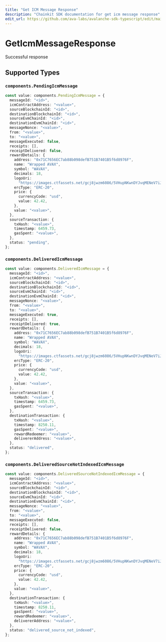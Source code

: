 ```yaml
---
title: "Get ICM Message Response"
description: "Chainkit SDK documentation for get icm message response"
edit_url: https://github.com/ava-labs/avalanche-sdk-typescript/edit/main/chainkit/docs/models/operations/geticmmessageresponse.md
---
```


# GetIcmMessageResponse

Successful response

## Supported Types

### `components.PendingIcmMessage`

```typescript
const value: components.PendingIcmMessage = {
  messageId: "<id>",
  icmContractAddress: "<value>",
  sourceBlockchainId: "<id>",
  destinationBlockchainId: "<id>",
  sourceEvmChainId: "<id>",
  destinationEvmChainId: "<id>",
  messageNonce: "<value>",
  from: "<value>",
  to: "<value>",
  messageExecuted: false,
  receipts: [],
  receiptDelivered: false,
  rewardDetails: {
    address: "0x71C7656EC7ab88b098defB751B7401B5f6d8976F",
    name: "Wrapped AVAX",
    symbol: "WAVAX",
    decimals: 18,
    logoUri:
      "https://images.ctfassets.net/gcj8jwzm6086/5VHupNKwnDYJvqMENeV7iJ/fdd6326b7a82c8388e4ee9d4be7062d4/avalanche-avax-logo.svg",
    ercType: "ERC-20",
    price: {
      currencyCode: "usd",
      value: 42.42,
    },
    value: "<value>",
  },
  sourceTransaction: {
    txHash: "<value>",
    timestamp: 6459.73,
    gasSpent: "<value>",
  },
  status: "pending",
};
```

### `components.DeliveredIcmMessage`

```typescript
const value: components.DeliveredIcmMessage = {
  messageId: "<id>",
  icmContractAddress: "<value>",
  sourceBlockchainId: "<id>",
  destinationBlockchainId: "<id>",
  sourceEvmChainId: "<id>",
  destinationEvmChainId: "<id>",
  messageNonce: "<value>",
  from: "<value>",
  to: "<value>",
  messageExecuted: true,
  receipts: [],
  receiptDelivered: true,
  rewardDetails: {
    address: "0x71C7656EC7ab88b098defB751B7401B5f6d8976F",
    name: "Wrapped AVAX",
    symbol: "WAVAX",
    decimals: 18,
    logoUri:
      "https://images.ctfassets.net/gcj8jwzm6086/5VHupNKwnDYJvqMENeV7iJ/fdd6326b7a82c8388e4ee9d4be7062d4/avalanche-avax-logo.svg",
    ercType: "ERC-20",
    price: {
      currencyCode: "usd",
      value: 42.42,
    },
    value: "<value>",
  },
  sourceTransaction: {
    txHash: "<value>",
    timestamp: 6459.73,
    gasSpent: "<value>",
  },
  destinationTransaction: {
    txHash: "<value>",
    timestamp: 8250.11,
    gasSpent: "<value>",
    rewardRedeemer: "<value>",
    delivererAddress: "<value>",
  },
  status: "delivered",
};
```

### `components.DeliveredSourceNotIndexedIcmMessage`

```typescript
const value: components.DeliveredSourceNotIndexedIcmMessage = {
  messageId: "<id>",
  icmContractAddress: "<value>",
  sourceBlockchainId: "<id>",
  destinationBlockchainId: "<id>",
  sourceEvmChainId: "<id>",
  destinationEvmChainId: "<id>",
  messageNonce: "<value>",
  from: "<value>",
  to: "<value>",
  messageExecuted: false,
  receipts: [],
  receiptDelivered: false,
  rewardDetails: {
    address: "0x71C7656EC7ab88b098defB751B7401B5f6d8976F",
    name: "Wrapped AVAX",
    symbol: "WAVAX",
    decimals: 18,
    logoUri:
      "https://images.ctfassets.net/gcj8jwzm6086/5VHupNKwnDYJvqMENeV7iJ/fdd6326b7a82c8388e4ee9d4be7062d4/avalanche-avax-logo.svg",
    ercType: "ERC-20",
    price: {
      currencyCode: "usd",
      value: 42.42,
    },
    value: "<value>",
  },
  destinationTransaction: {
    txHash: "<value>",
    timestamp: 8250.11,
    gasSpent: "<value>",
    rewardRedeemer: "<value>",
    delivererAddress: "<value>",
  },
  status: "delivered_source_not_indexed",
};
```
